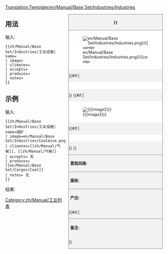 <noinclude>[[Translation:Template/en/Manual/Base Set/Industries/Industries]]</noinclude><!--
这是工业设施模板 '''不要编辑此页面'''，在具体用到的页面处编辑。
--><!--
--><div style="float:right; width:300px; font-size:90%; border:1px solid gray; background-color:#f2f2f2; margin-left:10px; margin-bottom:10px">
<div style="text-align:center; border-bottom:1px solid gray; padding:5px"><strong>{{{name|{{PAGENAME}}}}}</strong></div>
<div style="background-color:white; padding:5px">[[File:{{{image|en/Manual/Base Set/Industries/Industries.png}}}|center]]</div>
{{#if:{{{caption|}}}|<div style="text-align:center; background-color:white; padding:5px">{{{caption}}}</div>}}
{{#if:{{{image2|}}}|<div style="background-color:white; padding:5px">[[File:{{{image2}}}|center]]</div>
{{#if:{{{caption2|}}}|<div style="text-align:center; background-color:white; padding:5px">{{{caption2}}}</div>}}
}}<div style="border-top:1px solid gray; padding:5px"><strong>景观风格:</strong> {{{climates}}}</div>
<div style="border-top:1px solid gray; padding:5px"><strong>接收:</strong> {{{accepts}}}</div>
<div style="border-top:1px solid gray; padding:5px"><strong>产出:</strong> {{{produces}}}</div>
{{#if:{{{notes|}}}|<div style="border-top:1px solid gray; padding:5px"><strong>备注:</strong> {{{notes|无}}}</div>}}
</div><noinclude>

{{en/-}}
==用法==
输入:
<pre>{{zh/Manual/Base Set/Industries/工业设施| name=
| image=
| climates=
| accepts=
| produces=
| notes=
}}</pre>

==示例==
输入:
<pre>{{zh/Manual/Base Set/Industries/工业设施| name=煤矿
| image=en/Manual/Base Set/Industries/Coalmine.png
| climates=[[zh/Manual/气候]], [[zh/Manual/气候]]
| accepts= 无
| produces= [[en/Manual/Base Set/Cargos/Coal]]
| notes= 无
}}</pre>
结果:
{{zh/Manual/Base Set/Industries/工业设施| name=煤矿
| image=en/Manual/Base Set/Industries/Coalmine.png
| climates=[[zh/Manual/气候]], [[zh/Manual/气候]]
| accepts= 无
| produces= [[en/Manual/Base Set/Cargos/Coal]]
| notes= 无
}}
</noinclude><includeonly>
[[Category:zh/Manual/工业列表]]</includeonly>